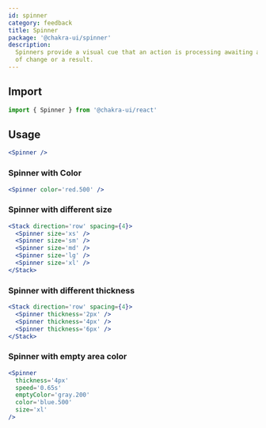 ```yaml
---
id: spinner
category: feedback
title: Spinner
package: '@chakra-ui/spinner'
description:
  Spinners provide a visual cue that an action is processing awaiting a course
  of change or a result.
---
```


## Import

```js
import { Spinner } from '@chakra-ui/react'
```

## Usage

```jsx
<Spinner />
```

### Spinner with Color

```jsx
<Spinner color='red.500' />
```

### Spinner with different size

```jsx
<Stack direction='row' spacing={4}>
  <Spinner size='xs' />
  <Spinner size='sm' />
  <Spinner size='md' />
  <Spinner size='lg' />
  <Spinner size='xl' />
</Stack>
```

### Spinner with different thickness

```jsx
<Stack direction='row' spacing={4}>
  <Spinner thickness='2px' />
  <Spinner thickness='4px' />
  <Spinner thickness='6px' />
</Stack>
```

### Spinner with empty area color

```jsx
<Spinner
  thickness='4px'
  speed='0.65s'
  emptyColor='gray.200'
  color='blue.500'
  size='xl'
/>
```
